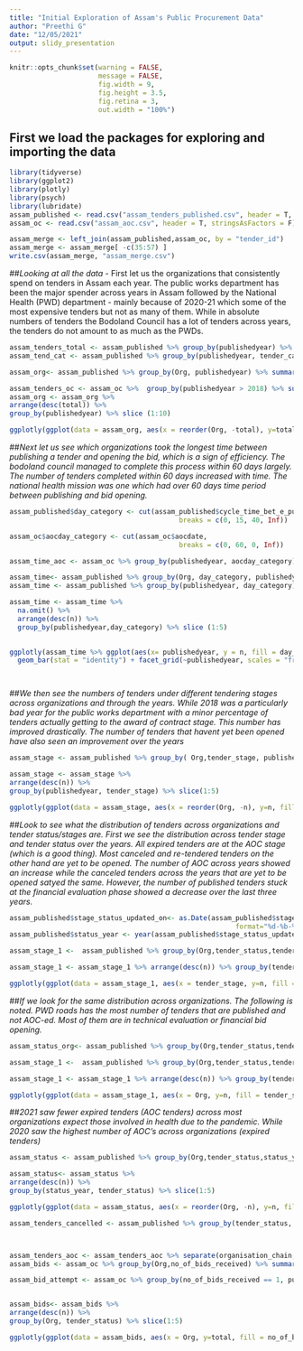 ```yaml
---
title: "Initial Exploration of Assam's Public Procurement Data"
author: "Preethi G"
date: "12/05/2021"
output: slidy_presentation
---
```


```r
knitr::opts_chunk$set(warning = FALSE,
                      message = FALSE,
                      fig.width = 9, 
                      fig.height = 3.5, 
                      fig.retina = 3,
                      out.width = "100%")
```

## First we load the packages for exploring and importing the data
```r
library(tidyverse)
library(ggplot2)
library(plotly)
library(psych)
library(lubridate)
assam_published <- read.csv("assam_tenders_published.csv", header = T, stringsAsFactors = F)
assam_oc <- read.csv("assam_aoc.csv", header = T, stringsAsFactors = F)

assam_merge <- left_join(assam_published,assam_oc, by = "tender_id")
assam_merge <- assam_merge[ -c(35:57) ]
write.csv(assam_merge, "assam_merge.csv")
```

##*Looking at all the data*
- First let us the organizations that consistently spend on tenders in Assam each year. The public works department has been the major spender across years in Assam followed by the National Health (PWD) department - mainly because of 2020-21 which some of the most expensive tenders but not as many of them. While in absolute numbers of tenders the Bodoland Council has a lot of tenders across years, the tenders do not amount to as much as the PWDs. 

```r
assam_tenders_total <- assam_published %>% group_by(publishedyear) %>% tally()
assam_tend_cat <- assam_published %>% group_by(publishedyear, tender_category) %>% tally()

assam_org<- assam_published %>% group_by(Org, publishedyear) %>% summarise(total = sum(value_of_tender_in_rs, na.rm = TRUE))

assam_tenders_oc <- assam_oc %>%  group_by(publishedyear > 2018) %>% summarise(Unique_Elements = n_distinct(name_of_awarded_bidders))
assam_org <- assam_org %>% 
arrange(desc(total)) %>% 
group_by(publishedyear) %>% slice (1:10)

ggplotly(ggplot(data = assam_org, aes(x = reorder(Org, -total), y=total)) + geom_bar(stat = "identity") + facet_grid(~publishedyear, scales = "free") + theme(axis.text.x=element_text(angle=90,hjust=1,vjust=.5,colour='black')))
```

##*Next let us see which organizations took the longest time between publishing a tender and opening the bid, which is a sign of efficiency. The bodoland council managed to complete this process within 60 days largely. The number of tenders completed within 60 days increased with time. The national health mission was one which had over 60 days time period between publishing and bid opening.* 
```r
assam_published$day_category <- cut(assam_published$cycle_time_bet_e_publishing_date_and_opening_of_price_bid_in_days, 
                                          breaks = c(0, 15, 40, Inf))

assam_oc$aocday_category <- cut(assam_oc$aocdate, 
                                          breaks = c(0, 60, 0, Inf))

assam_time_aoc <- assam_oc %>% group_by(publishedyear, aocday_category) %>% tally()

assam_time<- assam_published %>% group_by(Org, day_category, publishedyear) %>% tally() 
assam_time <- assam_published %>% group_by(publishedyear, day_category) %>% tally()

assam_time <- assam_time %>% 
  na.omit() %>% 
  arrange(desc(n)) %>% 
  group_by(publishedyear,day_category) %>% slice (1:5)
  

ggplotly(assam_time %>% ggplot(aes(x= publishedyear, y = n, fill = day_category)) + 
  geom_bar(stat = "identity") + facet_grid(~publishedyear, scales = "free")+theme(axis.text.x = element_text(size = 6, angle = 90)))




```
##*We then see the numbers of tenders under different tendering stages across organizations and through the years. While 2018 was a particularly bad year for the public works department with a minor percentage of tenders actually getting to the award of contract stage. This number has improved drastically. The number of tenders that havent yet been opened have also seen an improvement over the years*
```r
assam_stage <- assam_published %>% group_by( Org,tender_stage, publishedyear) %>%  tally ()

assam_stage <- assam_stage %>% 
arrange(desc(n)) %>% 
group_by(publishedyear, tender_stage) %>% slice(1:5)

ggplotly(ggplot(data = assam_stage, aes(x = reorder(Org, -n), y=n, fill = tender_stage)) + geom_bar(stat = "identity") + facet_grid(~publishedyear, scales = "free") + theme(axis.text.x=element_text(angle=90,hjust=1,vjust=.5,colour='black')))

```
##*Look to see what the distribution of tenders across organizations and tender status/stages are. First we see the distribution across tender stage and tender status over the years. All expired tenders are at the AOC stage (which is a good thing). Most canceled and re-tendered tenders on the other hand are yet to be opened. The number of AOC across years showed an increase while the canceled tenders across the years that are yet to be opened satyed the same. However, the number of published tenders stuck at the financial evaluation phase showed a decrease over the last three years.* 
```r
assam_published$stage_status_updated_on<- as.Date(assam_published$stage_status_updated_on, 
                                                        format="%d-%b-%Y")
assam_published$status_year <- year(assam_published$stage_status_updated_on)

assam_stage_1 <-  assam_published %>% group_by(Org,tender_status,tender_stage, publishedyear) %>%  tally ()

assam_stage_1 <- assam_stage_1 %>% arrange(desc(n)) %>% group_by(tender_status,tender_stage, publishedyear)

ggplotly(ggplot(data = assam_stage_1, aes(x = tender_stage, y=n, fill = tender_status)) + geom_bar(stat="identity") + facet_grid(~publishedyear, scales = "free") + theme(axis.text.x=element_text(angle=90,hjust=1,vjust=.5,colour='black')))
```

##*If we look for the same distribution across organizations. The following is noted. PWD roads has the most number of tenders that are published and not AOC-ed. Most of them are in technical evaluation or financial bid opening.* 
```r
assam_status_org<- assam_published %>% group_by(Org,tender_status,tender_stage) %>%  tally ()

assam_stage_1 <-  assam_published %>% group_by(Org,tender_status,tender_stage) %>%  tally ()

assam_stage_1 <- assam_stage_1 %>% arrange(desc(n)) %>% group_by(tender_status,tender_stage) %>% slice (1:5)

ggplotly(ggplot(data = assam_stage_1, aes(x = Org, y=n, fill = tender_stage)) + geom_bar(stat = "identity") + facet_grid(~tender_status, scales = "free") + theme(axis.text.x=element_text(angle=90,hjust=1,vjust=.5,colour='black')))

```
##*2021 saw fewer expired tenders (AOC tenders) across most organizations expect those involved in health due to the pandemic. While 2020 saw the highest number of AOC's across organizations (expired tenders)*
```r

assam_status <- assam_published %>% group_by(Org,tender_status,status_year) %>%  tally ()

assam_status<- assam_status %>% 
arrange(desc(n)) %>% 
group_by(status_year, tender_status) %>% slice(1:5)

ggplotly(ggplot(data = assam_status, aes(x = reorder(Org, -n), y=n, fill = tender_status)) + geom_bar(stat = "identity") + facet_grid(~status_year, scales = "free") + theme(axis.text.x=element_text(angle=90,hjust=1,vjust=.5,colour='black')))
```



```r
assam_tenders_cancelled <- assam_published %>% group_by(tender_status, publishedyear) %>% tally()



assam_tenders_aoc <- assam_tenders_aoc %>% separate(organisation_chain, into = c("Org","role"), sep = "\\|\\|", extra = "merge")
assam_bids <- assam_oc %>% group_by(Org,no_of_bids_received) %>% summarise(total = sum(awarded_price_in_rs, na.rm = TRUE))

assam_bid_attempt <- assam_oc %>% group_by(no_of_bids_received == 1, publishedyear > 2018) %>% tally()


assam_bids<- assam_bids %>% 
arrange(desc(n)) %>% 
group_by(Org, tender_status) %>% slice(1:5)

ggplotly(ggplot(data = assam_bids, aes(x = Org, y=total, fill = no_of_bids_received)) + geom_bar(stat = "identity") +  theme(axis.text.x=element_text(angle=90,hjust=1,vjust=.5,colour='black')))
```
